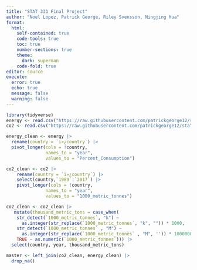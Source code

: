 ```yaml
---
title: "STAT 331 Final Project"
author: "Noel Lopez, Patrick George, Riley Svensson, Ningjing Hua"
format: 
  html:
    self-contained: true
    code-tools: true
    toc: true
    number-sections: true
    theme: 
      dark: superman
    code-fold: true
editor: source
execute: 
  error: true
  echo: true
  message: false
  warning: false
---
```


```r
library(tidyverse)
energy <- read.csv("https://raw.githubusercontent.com/patrickgeorge12/stat-331-PA6/main/eg_fec_rnew_zs.csv", check.names = FALSE)
co2 <- read.csv("https://raw.githubusercontent.com/patrickgeorge12/stat-331-PA6/main/yearly_co2_emissions_1000_tonnes.csv", check.names = FALSE)

```

```r
energy_clean <- energy |>
  rename(country = `ï»¿country`) |>
  pivot_longer(cols = !country,
               names_to = "year",
               values_to = "Percent_Consumption")

co2_clean <- co2 |> 
    rename(country = `ï»¿country`) |>
    select(country,`1989`:`2017`) |>
    pivot_longer(cols = !country,
               names_to = "year",
               values_to = "1000_metric_tonnes")

co2_clean <- co2_clean |>
   mutate(thousand_metric_tons = case_when(
    str_detect(`1000_metric_tonnes`, "k") ~ 
      as.integer(str_replace(`1000_metric_tonnes`, "k", "")) * 1000,
    str_detect(`1000_metric_tonnes` , "M") ~ 
      as.integer(str_replace(`1000_metric_tonnes` , "M", '')) * 1000000,
    TRUE ~ as.numeric(`1000_metric_tonnes`))) |>
  select(country, year, thousand_metric_tons)

master <- left_join(co2_clean, energy_clean) |> 
  drop_na()
```
